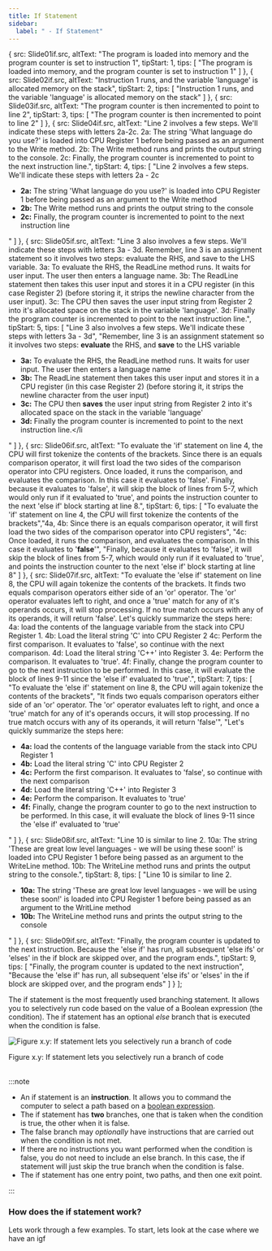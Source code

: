 ```yaml
---
title: If Statement
sidebar:
  label: " - If Statement"
---
```



  {
    src: Slide01if.src,
    altText: "The program is loaded into memory and the program counter is set to instruction 1",
    tipStart: 1,
    tips: [
      "The program is loaded into memory, and the program counter is set to instruction 1"
    ]
  },
  {
    src: Slide02if.src,
    altText: "Instruction 1 runs, and the variable 'language' is allocated memory on the stack",
    tipStart: 2,
    tips: [
      "Instruction 1 runs, and the variable 'language' is allocated memory on the stack"
    ]
  },
  {
    src: Slide03if.src,
    altText: "The program counter is then incremented to point to line 2",
    tipStart: 3,
    tips: [
      "The program counter is then incremented to point to line 2"
    ]
  },
  {
    src: Slide04if.src,
    altText: "Line 2 involves a few steps. We'll indicate these steps with letters 2a-2c. 2a: The string 'What language do you use?' is loaded into CPU Register 1 before being passed as an argument to the Write method. 2b: The Write method runs and prints the output string to the console. 2c: Finally, the program counter is incremented to point to the next instruction line.",
    tipStart: 4,
    tips: [
      "Line 2 involves a few steps. We'll indicate these steps with letters 2a - 2c<ul><li><strong>2a:</strong> The string 'What language do you use?' is loaded into CPU Register 1 before being passed as an argument to the Write method</li><li><strong>2b:</strong> The Write method runs and prints the output string to the console</li><li><strong>2c:</strong> Finally, the program counter is incremented to point to the next instruction line</li></ul>"
    ]
  },
  {
    src: Slide05if.src,
    altText: "Line 3 also involves a few steps. We'll indicate these steps with letters 3a - 3d. Remember, line 3 is an assignment statement so it involves two steps: evaluate the RHS, and save to the LHS variable. 3a: To evaluate the RHS, the ReadLine method runs. It waits for user input. The user then enters a language name. 3b: The ReadLine statement then takes this user input and stores it in a CPU register (in this case Register 2) (before storing it, it strips the newline character from the user input). 3c: The CPU then saves the user input string from Register 2 into it's allocated space on the stack in the variable 'language'. 3d: Finally the program counter is incremented to point to the next instruction line.",
    tipStart: 5,
    tips: [
      "Line 3 also involves a few steps. We'll indicate these steps with letters 3a - 3d",
      "Remember, line 3 is an assignment statement so it involves two steps: <strong>evaluate</strong> the RHS, and <strong>save</strong> to the LHS variable<ul><li><strong>3a:</strong> To evaluate the RHS, the ReadLine method runs. It waits for user input. The user then enters a language name</li><li><strong>3b:</strong> The ReadLine statement then takes this user input and stores it in a CPU register (in this case Register 2) (before storing it, it strips the newline character from the user input)</li><li><strong>3c:</strong> The CPU then <strong>saves</strong> the user input string from Register 2 into it's allocated space on the stack in the variable 'language'</li><li><strong>3d:</strong> Finally the program counter is incremented to point to the next instruction line.</li</ul>"
    ]
  },
  {
    src: Slide06if.src,
    altText: "To evaluate the 'if' statement on line 4, the CPU will first tokenize the contents of the brackets. Since there is an equals comparison operator, it will first load the two sides of the comparison operator into CPU registers. Once loaded, it runs the comparison, and evaluates the comparison. In this case it evaluates to 'false'. Finally, because it evaluates to 'false', it will skip the block of lines from 5-7, which would only run if it evaluated to 'true', and points the instruction counter to the next 'else if' block starting at line 8.",
    tipStart: 6,
    tips: [
      "To evaluate the 'if' statement on line 4, the CPU will first tokenize the contents of the brackets","4a, 4b: Since there is an equals comparison operator, it will first load the two sides of the comparison operator into CPU registers",
      "4c: Once loaded, it runs the comparison, and evaluates the comparison. In this case it evaluates to '<strong>false</strong>'",
      "Finally, because it evaluates to 'false', it will skip the block of lines from 5-7, which would only run if it evaluated to 'true', and points the instruction counter to the next 'else if' block starting at line 8"
    ]
  },
  {
    src: Slide07if.src,
    altText: "To evaluate the 'else if' statement on line 8, the CPU will again tokenize the contents of the brackets. It finds two equals comparison operators either side of an 'or' operator. The 'or' operator evaluates left to right, and once a 'true' match for any of it's operands occurs, it will stop processing. If no true match occurs with any of its operands, it will return 'false'. Let's quickly summarize the steps here: 4a: load the contents of the language variable from the stack into CPU Register 1. 4b: Load the literal string 'C' into CPU Register 2 4c: Perform the first comparison. It evaluates to 'false', so continue with the next comparison. 4d: Load the literal string 'C++' into Register 3. 4e: Perform the comparison. It evaluates to 'true'. 4f: Finally, change the program counter to go to the next instruction to be performed. In this case, it will evaluate the block of lines 9-11 since the 'else if' evaluated to 'true'.",
    tipStart: 7,
    tips: [
      "To evaluate the 'else if' statement on line 8, the CPU will again tokenize the contents of the brackets",
      "It finds two equals comparison operators either side of an 'or' operator. The 'or' operator evaluates left to right, and once a 'true' match for any of it's operands occurs, it will stop processing. If no true match occurs with any of its operands, it will return 'false'",
      "Let's quickly summarize the steps here: <ul><li><strong>4a:</strong> load the contents of the language variable from the stack into CPU Register 1</li><li><strong>4b:</strong> Load the literal string 'C' into CPU Register 2</li><li><strong>4c:</strong> Perform the first comparison. It evaluates to 'false', so continue with the next comparison</li><li><strong>4d:</strong> Load the literal string 'C++' into Register 3</li><li><strong>4e:</strong> Perform the comparison. It evaluates to 'true'</li><li><strong>4f:</strong> Finally, change the program counter to go to the next instruction to be performed. In this case, it will evaluate the block of lines 9-11 since the 'else if' evaluated to 'true'</li></ul>"
    ]
  },
  {
    src: Slide08if.src,
    altText: "Line 10 is similar to line 2. 10a: The string 'These are great low level languages - we will be using these soon!' is loaded into CPU Register 1 before being passed as an argument to the WriteLine method. 10b: The WriteLine method runs and prints the output string to the console.",
    tipStart: 8,
    tips: [
      "Line 10 is similar to line 2. <ul><li><strong>10a:</strong> The string 'These are great low level languages - we will be using these soon!' is loaded into CPU Register 1 before being passed as an argument to the WritLine method</li><li><strong>10b:</strong> The WriteLine method runs and prints the output string to the console</li></ul>"
    ]
  },
  {
    src: Slide09if.src,
    altText: "Finally, the program counter is updated to the next instruction. Because the 'else if' has run, all subsequent 'else ifs' or 'elses' in the if block are skipped over, and the program ends.",
    tipStart: 9,
    tips: [
      "Finally, the program counter is updated to the next instruction",
      "Because the 'else if' has run, all subsequent 'else ifs' or 'elses' in the if block are skipped over, and the program ends"
    ]
  }
];

The if statement is the most frequently used branching statement. It allows you to selectively run code based on the value of a Boolean expression (the condition). The if statement has an optional *else* branch that is executed when the condition is false.

<a id="FigureIfStatement"></a>

![Figure x.y: If statement lets you selectively run a branch of code](./images/statement-if.png "If statement lets you selectively run a branch of code")
<div class="caption"><span class="caption-figure-nbr">Figure x.y: </span>If statement lets you selectively run a branch of code</div><br/>

:::note

- An if statement is an **instruction**. It allows you to command the computer to select a path based on a [boolean expression](../01-boolean-data).
- The if statement has **two** branches, one that is taken when the condition is true, the other when it is false.
- The false branch may *optionally* have instructions that are carried out when the condition is not met.
- If there are no instructions you want performed when the condition is false, you do not need to include an else branch. In this case, the if statement will just skip the true branch when the condition is false.
- The if statement has one entry point, two paths, and then one exit point.

:::

### How does the if statement work?

Lets work through a few examples. To start, lets look at the case where we have an igf

```csharp
```


<MySwiper client:only height="" images={sliderImagesIfStatement}></MySwiper>
